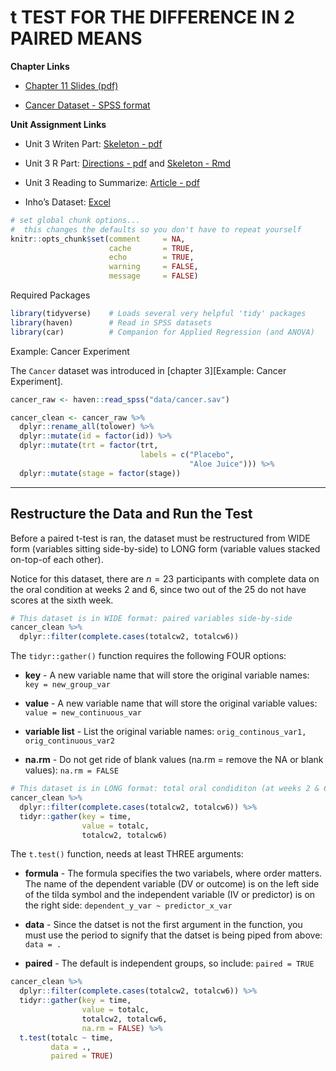 # t TEST FOR THE DIFFERENCE IN 2 PAIRED MEANS

**Chapter Links**

* [Chapter 11 Slides (pdf)](http://tysonbarrett.com/EDUC-6600/Slides/u03_Ch11_paired.html#1)

* [Cancer Dataset - SPSS format](https://usu.box.com/s/9c92zof5whb76bphmzxn3vqx5702qgq6)


**Unit Assignment Links**

* Unit 3 Writen Part: [Skeleton - pdf](https://usu.box.com/s/vjcsotiqwu1mwnwgzbfyig6k451ymgow)

* Unit 3 R Part: [Directions - pdf](https://usu.box.com/s/ectr9zx8qfbbm59h0qcexjreje5r9aio) and [Skeleton - Rmd](https://usu.box.com/s/k3vzw6nuq5tw66bxeptcyzth38pj69f9)

* Unit 3 Reading to Summarize: [Article - pdf](https://usu.box.com/s/qmo57s03tbq02ks75p7eb5gad0ap05kg)

* Inho's Dataset: [Excel](https://usu.box.com/s/hyky7eb24l6vvzj2xboedhcx1xolrpw1)



```r
# set global chunk options...  
#  this changes the defaults so you don't have to repeat yourself
knitr::opts_chunk$set(comment     = NA,
                      cache       = TRUE,
                      echo        = TRUE, 
                      warning     = FALSE, 
                      message     = FALSE)
```



Required Packages 

```r
library(tidyverse)    # Loads several very helpful 'tidy' packages
library(haven)        # Read in SPSS datasets
library(car)          # Companion for Applied Regression (and ANOVA)
```




Example: Cancer Experiment 

The `Cancer` dataset was introduced in [chapter 3][Example: Cancer Experiment].


```r
cancer_raw <- haven::read_spss("data/cancer.sav")

cancer_clean <- cancer_raw %>% 
  dplyr::rename_all(tolower) %>% 
  dplyr::mutate(id = factor(id)) %>% 
  dplyr::mutate(trt = factor(trt,
                             labels = c("Placebo", 
                                        "Aloe Juice"))) %>% 
  dplyr::mutate(stage = factor(stage))
```




-------------------------------------------------------



## Restructure the Data and Run the Test

Before a paired t-test is ran, the dataset must be restructured from WIDE form (variables sitting side-by-side) to LONG form (variable values stacked on-top-of each other).

Notice for this dataset, there are $n = 23$ participants with complete data on the oral condition at weeks 2 and 6, since two out of the 25 do not have scores at the sixth week.


```r
# This dataset is in WIDE format: paired variables side-by-side
cancer_clean %>% 
  dplyr::filter(complete.cases(totalcw2, totalcw6))
```




The `tidyr::gather()` function requires the following FOUR options:

* **key** - A new variable name that will store the original variable names:  `key = new_group_var`

* **value** - A new variable name that will store the original variable values: `value = new_continuous_var`

* **variable list** - List the original variable names:  `orig_continous_var1, orig_continuous_var2`

* **na.rm** - Do not get ride of blank values (na.rm = remove the NA or blank values):  `na.rm = FALSE`


```r
# This dataset is in LONG format: total oral condiditon (at weeks 2 & 6) is stored in 1 variable, stacked
cancer_clean %>% 
  dplyr::filter(complete.cases(totalcw2, totalcw6)) %>% 
  tidyr::gather(key = time,
                value = totalc,
                totalcw2, totalcw6)
```


The `t.test()` function, needs at least THREE arguments:

* **formula** - The formula specifies the two variabels, where order matters.  The name of the dependent variable  (DV or outcome) is on the left side of the tilda symbol and the independent variable (IV or predictor) is on the right side: `dependent_y_var ~ predictor_x_var`

* **data** - Since the datset is not the first argument in the function, you must use the period to signify that the datset is being piped from above: `data = .` 

* **paired** - The default is independent groups, so include: `paired = TRUE` 


```r
cancer_clean %>% 
  dplyr::filter(complete.cases(totalcw2, totalcw6)) %>% 
  tidyr::gather(key = time,
                value = totalc,
                totalcw2, totalcw6,
                na.rm = FALSE) %>% 
  t.test(totalc ~ time,
         data = .,
         paired = TRUE)
```













